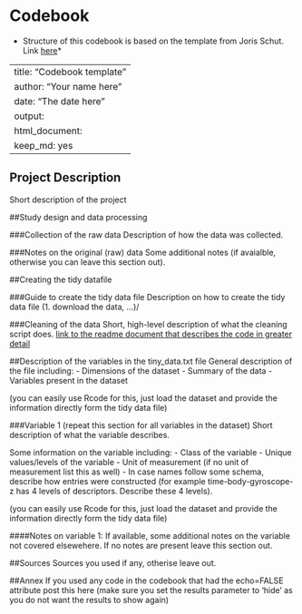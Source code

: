 # Codebook

* Structure of this codebook is based on the template from Joris Schut. Link [here](https://gist.github.com/JorisSchut/dbc1fc0402f28cad9b41#file-gistfile1-rmd)*

---
title: "Codebook template"
author: "Your name here"
date: "The date here"
output:
  html_document:
    keep_md: yes
---

## Project Description
Short description of the project

##Study design and data processing

###Collection of the raw data
Description of how the data was collected.

###Notes on the original (raw) data 
Some additional notes (if avaialble, otherwise you can leave this section out).

##Creating the tidy datafile

###Guide to create the tidy data file
Description on how to create the tidy data file (1. download the data, ...)/

###Cleaning of the data
Short, high-level description of what the cleaning script does. [link to the readme document that describes the code in greater detail]()

##Description of the variables in the tiny_data.txt file
General description of the file including:
 - Dimensions of the dataset
 - Summary of the data
 - Variables present in the dataset

(you can easily use Rcode for this, just load the dataset and provide the information directly form the tidy data file)

###Variable 1 (repeat this section for all variables in the dataset)
Short description of what the variable describes.

Some information on the variable including:
 - Class of the variable
 - Unique values/levels of the variable
 - Unit of measurement (if no unit of measurement list this as well)
 - In case names follow some schema, describe how entries were constructed (for example time-body-gyroscope-z has 4 levels of descriptors. Describe these 4 levels). 

(you can easily use Rcode for this, just load the dataset and provide the information directly form the tidy data file)

####Notes on variable 1:
If available, some additional notes on the variable not covered elsewehere. If no notes are present leave this section out.

##Sources
Sources you used if any, otherise leave out.

##Annex
If you used any code in the codebook that had the echo=FALSE attribute post this here (make sure you set the results parameter to 'hide' as you do not want the results to show again)
